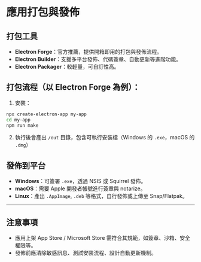 # 應用打包與發佈

## 打包工具

* **Electron Forge**：官方推薦，提供開箱即用的打包與發佈流程。
* **Electron Builder**：支援多平台發佈、代碼簽章、自動更新等進階功能。
* **Electron Packager**：較輕量，可自訂性高。

## 打包流程（以 Electron Forge 為例）：

1. 安裝：

```bash
npx create-electron-app my-app
cd my-app
npm run make
```

2. 執行後會產出 `/out` 目錄，包含可執行安裝檔（Windows 的 `.exe`，macOS 的 `.dmg`）

## 發佈到平台

* **Windows**：可簽署 `.exe`，透過 NSIS 或 Squirrel 發佈。
* **macOS**：需要 Apple 開發者帳號進行簽章與 notarize。
* **Linux**：產出 `.AppImage`, `.deb` 等格式，自行發佈或上傳至 Snap/Flatpak。

---

## 注意事項
* 應用上架 App Store / Microsoft Store 需符合其規範，如簽章、沙箱、安全權限等。
* 發佈前應清除敏感訊息、測試安裝流程、設計自動更新機制。
